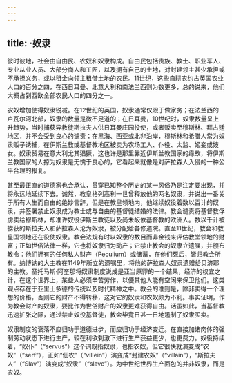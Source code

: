 ```yaml
---
---
---
```

title: ·奴隶
---




彼时彼地，社会由自由民、农奴和奴隶构成。自由民包括贵族、教士、职业军人、专业从业人员、大部分商人和工匠，以及拥有自己的土地，对封建领主甚少承担或不承担义务，或以租金向领主租借土地的农民。11世纪，这些自耕农约占英国农业人口的百分之四，在西日耳曼、北意大利和南法兰西则为数更多，总的说来，他们大概占到西欧全部农民人口的四分之一。

农奴增加使得奴隶锐减。在12世纪的英国，奴隶通常仅限于做家务；在法兰西的卢瓦尔河北部，奴隶的数量是微不足道的；在日耳曼，10世纪时，奴隶数量呈上升趋势，当时捕获异教徒斯拉夫人供日耳曼庄园役使，或者贩卖至穆斯林、拜占廷地区，并不会受到良心的谴责；在黑海、西亚或北非沿岸，穆斯林和希腊人常为奴隶贩子诱捕，在伊斯兰教或基督教地区被卖为农场工人、仆役、太监、姬妾或妓女。奴隶贸易在意大利尤其猖獗，这也许是那里靠近伊斯兰教国家的缘故，将伊斯兰教国家的人掠为奴隶是无愧于良心的，它看起来就像是对萨拉森人入侵的一种公平合理的报复。

甚至最正直的道德家也会承认，贯穿已知整个历史的某一风俗乃是注定要出现，并将永远地延续下去。诚然，教皇格列高利一世曾释放他的两名奴隶，并说出一番关于所有人生而自由的绝妙言辞，但是在教皇领地内，他继续奴役着数以百计的奴隶，并签署禁止奴隶成为教士或与自由的基督徒结婚的法律。教会谴责将基督教俘虏卖给穆斯林，却准许奴役伊斯兰教徒以及尚未皈依基督教的欧洲人。数以千计被掳获的斯拉夫人和萨拉森人沦为奴隶，被分配给各修道院。直至11世纪，教会和教皇国领地还在役使奴隶。教会法规有时以奴隶的数目而非金钱来评估教堂领地的财富；正如世俗法律一样，它也将奴隶归为动产；它禁止教会的奴隶立遗嘱，并颁布教令：他们拥有的任何私人财产（Peculium）或储蓄，在他们死后，皆归教会所有。纳博讷的大主教在1149年所立的遗嘱里，将他的萨拉森人奴隶遗赠给贝济耶的主教。圣托马斯·阿奎那将奴隶制度说成是亚当原罪的一个结果，经济的权宜之计，在这个世界上，某些人必须辛苦劳作，以便其他人能有空闲来保卫他们。这类观点存在于亚里士多德的传统以及时代精神之中。教会的准则是，除非卖得一个理想的价格，否则它的财产不得转移，这对它的奴隶和农奴颇为不利。事实证明，作为教会财产的奴隶，要比作为世俗财产的奴隶更难获得自由。话虽如此，当基督教迅速扩张之际，通过禁止奴役基督徒，教会毕竟日甚一日地遏制了奴隶买卖。

奴隶制度的衰落不应归功于道德进步，而应归功于经济变迁。在直接加诸肉体的强制劳动状态下进行生产，较在利欲刺激下进行生产获益更少，也更费力。奴役持续着，“奴仆”（“servus”）这个词既指奴隶，也指农奴，但它很快就演变成“农奴”（“serf”），正如“佃农”（“villein”）演变成“封建农奴”（“villain”），“斯拉夫人”（“Slav”）演变成“奴隶”（“slave”）。为中世纪世界生产面包的并非奴隶，而是农奴。